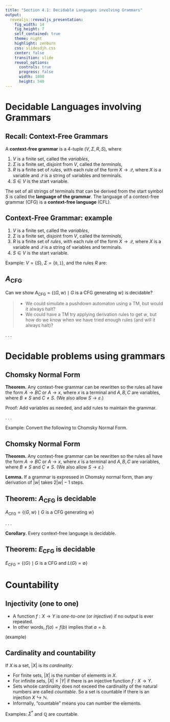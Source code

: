 ```yaml
---
title: "Section 4.1: Decidable Languages involving Grammars"
output: 
  revealjs::revealjs_presentation:
    fig_width: 14 
    fig_height: 7
    self_contained: true
    theme: night
    highlight: zenburn
    css: slidesdjh.css
    center: false
    transition: slide
    reveal_options:
      controls: true
      progress: false
      width: 1080
      height: 540
---
```


# Decidable Languages involving Grammars

## Recall: Context-Free Grammars

A **context-free grammar** is a 4-tuple $(V, \Sigma, R, S)$, where

1. $V$ is a finite set, called the *variables*,
2. $\Sigma$ is a finite set, disjoint from $V$, called the *terminals*,
3. $R$ is a finite set of *rules*, with each rule of the form $X \rightarrow \mathcal{Q}$, where $X$ is a variable and $\mathcal{Q}$ is a string of variables and terminals.
4. $S \in V$ is the start variable.

The set of all strings of terminals that can be derived from the start symbol $S$ is called the **language of the grammar**. The language of a context-free grammar (CFG) is a **context-free language** (CFL).

## Context-Free Grammar: example

1. $V$ is a finite set, called the *variables*,
2. $\Sigma$ is a finite set, disjoint from $V$, called the *terminals*,
3. $R$ is a finite set of *rules*, with each rule of the form $X \rightarrow \mathcal{Q}$, where $X$ is a variable and $\mathcal{Q}$ is a string of variables and terminals.
4. $S \in V$ is the start variable.

Example: $V = \{S\}$, $\Sigma = \{\mathtt{0}, \mathtt{1}\}$, and the rules $R$ are:

\begin{align*}
S & \rightarrow \varepsilon \\
S & \rightarrow \mathtt{0}S\mathtt{1}
\end{align*}

## $A_\text{CFG}$

Can we show $A_\text{CFG} =  \{ \langle G, w\rangle \mid G \text{ is a CFG generating } w\}$ is decidable?

>- We could simulate a pushdown automaton using a TM, but would it always halt?
>- We could have a TM try applying derivation rules to get $w$, but how do we know when we have tried enough rules (and will it always halt)?

. . .

\begin{align*}
S & \rightarrow U\\
U & \rightarrow V \\
V & \rightarrow S \\
  & \vdots &
\end{align*}




# Decidable problems using grammars

## Chomsky Normal Form

**Theorem.** Any context-free grammar can be rewritten so the rules all have the form $A \rightarrow BC$ or $A \rightarrow x$, where $x$ is a terminal and $A,B,C$ are variables, where $B\neq S$ and $C \neq S$. (We also allow $S \rightarrow \varepsilon$.)

Proof: Add variables as needed, and add rules to maintain the grammar.

. . .

Example: Convert the following to Chomsky Normal Form.

\begin{align*}
S & \rightarrow \varepsilon \\
S & \rightarrow \mathtt{0}S\mathtt{1}
\end{align*}

## Chomsky Normal Form

**Theorem.** Any context-free grammar can be rewritten so the rules all have the form $A \rightarrow BC$ or $A \rightarrow x$, where $x$ is a terminal and $A,B,C$ are variables, where $B\neq S$ and $C \neq S$. (We also allow $S \rightarrow \varepsilon$.)

**Lemma.** If a grammar is expressed in Chomsky normal form, than any derivation of $|w|$ takes $2|w|-1$ steps.

## Theorem: $A_\text{CFG}$ is decidable

$A_\text{CFG} =  \{ \langle G, w\rangle \mid G \text{ is a CFG generating } w\}$

. . .

**Corollary.** Every context-free language is decidable.

## Theorem: $E_\text{CFG}$ is decidable

$E_\text{CFG} = \{ \langle G \rangle \mid G \text{ is a CFG and } L(G) = \emptyset \}$

# Countability

## Injectivity (one to one)

- A function $f : X \longrightarrow Y$ is *one-to-one* (or *injective*) if no output is ever repeated.
- In other words, $f(a) = f(b)$ implies that $a = b$.

(example)

## Cardinality and countability

If $X$ is a set, $|X|$ is its *cardinality*.

- For finite sets, $|X|$ is the number of elements in $X$.
- For infinite sets, $|X| \leq |Y|$ if there is an injective function $f: X \longrightarrow Y$.
- Sets whose cardinality does not exceed the cardinality of the natural numbers are called *countable*. So a set is countable if there is an injection $X \hookrightarrow \mathbb{N}$.
- Informally, "countable" means you can number the elements.

Examples: $\Sigma^*$ and $\mathbb{Q}$ are countable.
